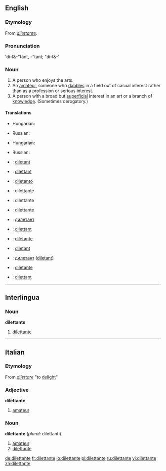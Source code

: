 ==English==

===Etymology===
From {{etyl|it}} ''[[#Italian|dilettante]]''.

===Pronunciation===
'di-l&-"tänt, -"tant; "di-l&-'

===Noun===
{{en-noun|pl2=dilettanti}}

# A person who enjoys the arts.
# An [[amateur]], someone who [[dabble]]s in a field out of casual interest rather than as a profession or serious interest.
# A person with a broad but [[superficial]] interest in an art or a branch of [[knowledge]]. (Sometimes derogatory.)

====Translations====
{{trans-top|a person who enjoys the arts}}
* Hungarian: {{t|hu|műkedvelő}}
{{trans-mid}}
{{trans-bottom}}

{{trans-top|an amateur}}
* Russian: {{t|ru|дилетант|m|tr=dil'etánt|sc=Cyrl}}
{{trans-mid}}
{{trans-bottom}}

{{trans-top|a person with a broad but superficial interest}}
* Hungarian: {{t|hu|dilettáns}}
{{trans-mid}}
* Russian: {{t|ru|дилетант|m|tr=dil'etánt|sc=Cyrl}}
{{trans-bottom}}

{{checktrans-top}}
* {{ttbc|Catalan}}: [[diletant]]
* {{ttbc|Dutch}}: [[dilettant]]
* {{ttbc|Esperanto}}: [[diletanto]]
* {{ttbc|French}}: dilettante {{m|f}}
* {{ttbc|Interlingua}}: dilettante
* {{ttbc|Italian}}: dilettante {{m|f}}
* {{ttbc|Macedonian}}: [[дилетант]] {{m}}
{{checktrans-mid}}
* {{ttbc|Norwegian}}: [[dilettant]]
* {{ttbc|Portuguese}}: [[diletante]] {{m|f}}
* {{ttbc|Romanian}}: [[diletant]] {{m}}
* {{ttbc|Serbian}}: [[дилетант]] ([[diletant]]) {{m}}
* {{ttbc|Spanish}}: [[diletante]] {{m|f}}
* {{ttbc|Swedish}}: [[dilettant]] {{c}}
{{checktrans-bottom}}

----

==Interlingua==

===Noun===
'''dilettante'''

# [[#English|dilettante]]

----

==Italian==

===Etymology===
From ''[[dilettare]]'' "to [[delight]]"

===Adjective===
'''dilettante'''

# [[amateur]]

===Noun===
'''dilettante''' {{m|f}} (''plural:'' dilettanti)

# [[amateur]]
# [[#English|dilettante]]

[[de:dilettante]]
[[fr:dilettante]]
[[io:dilettante]]
[[pl:dilettante]]
[[ru:dilettante]]
[[vi:dilettante]]
[[zh:dilettante]]
